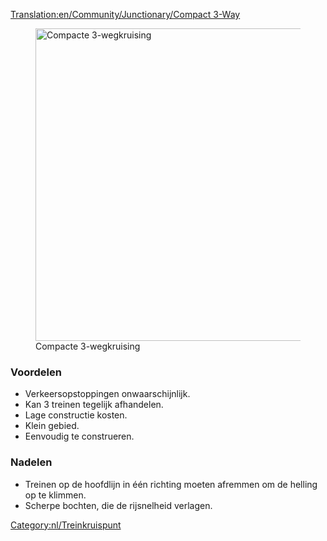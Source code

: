 [[Translation:en/Community/Junctionary/Compact 3-Way]]
{{nl/kruispuntenmenu}}

[[File:en/Compact 3 way.png|thumb|500px|none|Compacte 3-wegkruising]]

===Voordelen===
*Verkeersopstoppingen onwaarschijnlijk.
*Kan 3 treinen tegelijk afhandelen.
*Lage constructie kosten.
*Klein gebied.
*Eenvoudig te construeren.

===Nadelen===
*Treinen op de hoofdlijn in één richting moeten afremmen om de helling op te klimmen.
*Scherpe bochten, die de rijsnelheid verlagen.

[[Category:nl/Treinkruispunt]]